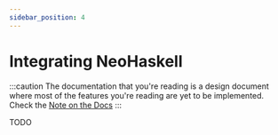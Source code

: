 ```yaml
---
sidebar_position: 4
---
```



# Integrating NeoHaskell

:::caution
The documentation that you're reading is a design document where most of
the features you're reading are yet to be implemented. Check the [Note on the Docs](/docs/docs-intro)
:::

TODO <Badge issue="67"/>
